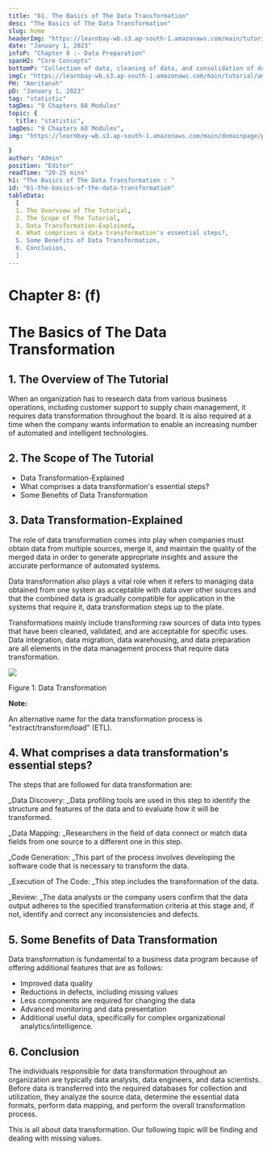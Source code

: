 ```yaml
---
title: "61. The Basics of The Data Transformation"
desc: "The Basics of The Data Transformation"
slug: home
headerImg: "https://learnbay-wb.s3.ap-south-1.amazonaws.com/main/tutorial/Statistics+Header.png"
date: "January 1, 2023"
infoP: "Chapter 8 :- Data Preparation"
spanH2: "Core Concepts"
bottomP: "Collection of data, cleaning of data, and consolidation of data into a single file or data table are all steps in the process of data preparation, which is done largely for analytical purposes."
imgC: "https://learnbay-wb.s3.ap-south-1.amazonaws.com/main/tutorial/amritansh.png"
PH: "Amritansh"
pD: "January 1, 2023"
tag: "statistic"
tagDes: "9 Chapters 68 Modules"
topic: {
  title: "statistic",
tagDes: "9 Chapters 68 Modules",
img: "https://learnbay-wb.s3.ap-south-1.amazonaws.com/main/domainpage/pie-chart.png"

}
author: "Admin"
position: "Editor"
readTime: "20-25 mins"
h1: "The Basics of The Data Transformation : "
id: "61-the-basics-of-the-data-transformation"
tableData:
  [
  1. The Overview of The Tutorial, 
  2. The Scope of The Tutorial,  
  3. Data Transformation-Explained,  
  4. What comprises a data transformation's essential steps?, 
  5. Some Benefits of Data Transformation,
  6. Conclusion,
  ]
---
```


# **Chapter 8: (f)**


# **The Basics of The Data Transformation**


## 1. The Overview of The Tutorial

When an organization has to research data from various business operations, including customer support to supply chain management, it requires data transformation throughout the board. It is also required at a time when the company wants information to enable an increasing number of automated and intelligent technologies.


## 2. The Scope of The Tutorial



* Data Transformation-Explained
* What comprises a data transformation's essential steps?
* Some Benefits of Data Transformation


## 3. Data Transformation-Explained

The role of data transformation comes into play when companies must obtain data from multiple sources, merge it, and maintain the quality of the merged data in order to generate appropriate insights and assure the accurate performance of automated systems.

Data transformation also plays a vital role when it refers to managing data obtained from one system as acceptable with data over other sources and that the combined data is gradually compatible for application in the systems that require it, data transformation steps up to the plate.

Transformations mainly include transforming raw sources of data into types that have been cleaned, validated, and are acceptable for specific uses. Data integration, data migration, data warehousing, and data preparation are all elements in the data management process that require data transformation.


<img src="https://learnbay-wb.s3.ap-south-1.amazonaws.com/main/tutorial/statistics/image+for+data+transformation.jpg"></img>



Figure 1: Data Transformation


**Note:**

An alternative name for the data transformation process is "extract/transform/load" (ETL).


## 4. What comprises a data transformation's essential steps?

The steps that are followed for data transformation are:

_Data Discovery: _Data profiling tools are used in this step to identify the structure and features of the data and to evaluate how it will be transformed.

_Data Mapping: _Researchers in the field of data connect or match data fields from one source to a different one in this step.

_Code Generation: _This part of the process involves developing the software code that is necessary to transform the data.

_Execution of The Code: _This step includes the transformation of the data.

_Review: _The data analysts or the company users confirm that the data output adheres to the specified transformation criteria at this stage and, if not, identify and correct any inconsistencies and defects.


## 5. Some Benefits of Data Transformation

Data transformation is fundamental to a business data program because of offering additional features that are as follows:



* Improved data quality
* Reductions in defects, including missing values
* Less components are required for changing the data
* Advanced monitoring and data presentation
* Additional useful data, specifically for complex organizational analytics/intelligence.


## 6. Conclusion

The individuals responsible for data transformation throughout an organization are typically data analysts, data engineers, and data scientists. Before data is transferred into the required databases for collection and utilization, they analyze the source data, determine the essential data formats, perform data mapping, and perform the overall transformation process.

This is all about data transformation. Our following topic will be finding and dealing with missing values.